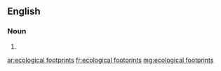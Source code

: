 ==English==

===Noun===
{{head|en|plural|head=[[ecological]] [[footprints]]}}

# {{plural of|ecological footprint|lang=en}}

[[ar:ecological footprints]]
[[fr:ecological footprints]]
[[mg:ecological footprints]]